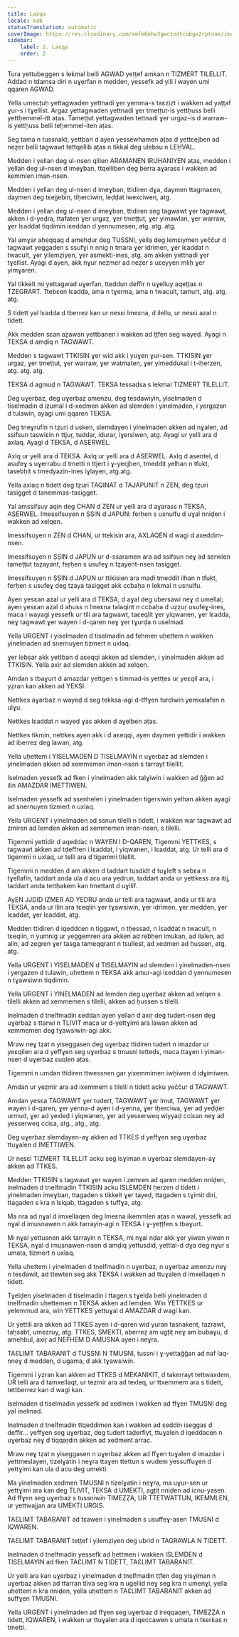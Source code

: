 ```yaml
---
title: Laɛqa
locale: kab
statusTranslation: automatic
coverImage: https://res.cloudinary.com/xmfm6mhw3gwctndtcubgx2rptnae/image/upload/v1740337243/small_cover_educacion_fundamental_a051170f1c.webp
sidebar:
    label: 2. Laɛqa
    order: 2
---
```

Tura yettubeggen s lekmal belli AGWAD yeṭṭef amkan n TIZMERT TILELLIT. Addad n tdamsa diri n uɣerfan n medden, yessefk ad yili i wayen umi qqaren AGWAD.

Yella umecṭuḥ yettagwaden yettnadi ɣer yemma-s taɛzizt i wakken ad yaṭṭaf ɣur-s i tɣellist. Argaz yettagwaden yettnadi ɣer tmeṭṭut-is yettḥuss belli yettḥemmel-itt aṭas. Tameṭṭut yettagwaden tettnadi ɣer urgaz-is d warraw-is yettḥuss belli teḥemmel-iten aṭas.

Seg tama n tussnakt, yettban d ayen yessewhamen aṭas d yettεejben ad neẓer belli tagwawt tettqellib aṭas n tikkal deg ulebsu n LEḤVAL.

Medden i yellan deg ul-nsen qlilen ARAMANEN IRUḤANIYEN aṭas, medden i yellan deg ul-nsen d imeɣban, ttqelliben deg berra aɣarass i wakken ad kemmlen iman-nsen.

Medden i yellan deg ul-nsen d imeɣban, ttidiren dɣa, daymen ttagmaɛen, daymen deg tɛejjebin, tiḥerciwin, leḍḍat iwexciwen, atg.

Medden i yellan deg ul-nsen d imeɣban, ttidiren seg tagwawt ɣer tagwawt, akken i d-yeḍra, ttafaten ɣer urgaz, ɣer tmeṭṭut, ɣer yimawlan, ɣer warraw, ɣer lɛaddat tiqdimin iεeddan d yennumesen, atg. atg. atg.

Yal amɣar aḥeqqaq d amehḍur deg TUSSNI, yella deg lemɛiymen yeččur d tagwawt yeggaden s ssufɣi n nnig n tmara ɣer idrimen, ɣer lɛaddat n twacult, ɣer yilemẓiyen, ɣer asmekti-ines, atg. am akken yettnadi ɣer tɣellist. Ayagi d ayen, akk nɣur nezmer ad neẓer s uɛeyyen mliḥ ɣer yimɣaren.

Yal tikkelt mi yettagwad uɣerfan, tteddun deffir n uɣelluy aqeṭṭaɛ n TZEGRART. Ttebɛen lɛadda, ama n tɣerma, ama n twacult, tamurt, atg. atg. atg.

S tidett yal lɛadda d tberrez kan ur nesɛi lmeɛna, d ilellu, ur nesɛi azal n tidett.

Akk medden sɛan aẓawan yettbanen i wakken ad ṭṭfen seg wayeḍ. Ayagi n TEKSA d amḍiq n TAGWAWT.

Medden s tagwawt TTKISIN ɣer wid akk i yuɣen ɣur-sen. TTKISIN ɣer urgaz, ɣer tmeṭṭut, ɣer warraw, ɣer watmaten, ɣer yimeddukal i t-iḥerzen, atg. atg. atg.

TEKSA d agmuḍ n TAGWAWT. TEKSA tessaḍsa s lekmal TIZMERT TILELLIT.

Deg uɣerbaz, deg uɣerbaz amenzu, deg tesdawiyin, yiselmaden d tiselmadin d izumal i d-xedmen akken ad slemden i yinelmaden, i yergazen d tulawin, ayagi umi qqaren TEKSA.

Deg tneɣrufin n tẓuri d usken, slemdayen i yinelmaden akken ad nɣalen, ad ssifsun taswiɛin n ttjuṛ, tuddar, idurar, iɣersiwen, atg. Ayagi ur yelli ara d axlaq. Ayagi d TEKSA, d ASERWEL.

Axlq ur yelli ara d TEKSA. Axlq ur yelli ara d ASERWEL. Axlq d asentel, d asufeɣ s uɣerrabu d tmetti n ttjert i ɣ-yeɛjben, tmeddit yelhan n tfukt, tasebḥit s tmedyazin-ines iɣlayen, atg.atg.

Yella axlaq n tidett deg tẓuri TAQINAT d TAJAPUNIT n ZEN, deg tẓuri tasigget d tanemmas-tasigget.

Yal amssifsuy aqin deg CHAN d ZEN ur yelli ara d aɣarass n TEKSA, ASERWEL. Imessifsuyen n ṢṢIN d JAPUN: feṛḥen s usnulfu d uɣal nniḍen i wakken ad xelqen.

Imessifsuyen n ZEN d CHAN, ur ttekisin ara, AXLAQEN d wagi d axeddim-nsen.

Imessifsuyen n ṢṢIN d JAPUN ur d-ssaramen ara ad ssifsun neɣ ad serwlen tameṭṭut taẓayant, feṛḥen s usufeɣ n tẓayent-nsen tasigget.

Imessifsuyen n ṢṢIN d JAPUN ur ttikisien ara maḍi tmeddit ilhan n tfukt, feṛḥen s usufeɣ deg tẓaya tasigget akk ccbaḥa n lekmal n usnulfu.

Ayen yesɛan azal ur yelli ara d TEKSA, d aɣal deg ubersawi neɣ d umellal; ayen yesɛan azal d aḥuss n lmeɛna talaqint n ccbaḥa d uẓẓuṛ usufeɣ-ines, maca i wayagi yessefk ur tili ara tagwawt, taɛeqlit ɣer yiqwanen, ɣer lɛadda, neɣ tagwawt ɣer wayen i d-qaren neɣ ɣer tɣurḍa n uselmad.

Yella URGENT i yiselmaden d tiselmadin ad fehmen uḥettem n wakken yinelmaden ad snernuyen tizmert n uxlaq.

ɣer lebṣar akk yettban d aεeqqi akken ad slemden, i yinelmaden akken ad TTKISIN. Yella axiṛ ad slemden akken ad xelqen.

Amdan s tbaɣurt d amazdar yettgen s timmad-is yettṭes ur yeɛqil ara, i yẓran kan akken ad YEKSI.

Nettkes aɣarbaz n wayeḍ d seg tekksa-agi d-tffɣen turdiwin yemxalafen n ulɣu.

Nettkes lɛaddat n wayeḍ ɣas akken d aɣelben aṭas.

Nettkes tikmin, nettkes ayen akk i d aεeqqi, ayen daymen yettidir i wakken ad iberrez deg lawan, atg.

Yella uḥettem i YISELMADEN D TISELMAYIN n uɣerbaz ad slemden i yinelmaden akken ad xemmemen iman-nsen s tarrayt tilellit.

Iselmaden yessefk ad fken i yinelmaden akk talɣiwin i wakken ad ǧǧen ad ilin AMAZDAR IMETTIWEN.

Iselmaden yessefk ad ssenhelen i yinelmaden tigersiwin yelhan akken ayagi ad snernuyen tizmert n uxlaq.

Yella URGENT i yinelmaden ad ssnun tilelli n tidett, i wakken war tagwawt ad zmiren ad lemden akken ad xemmemen iman-nsen, s tilelli.

Tigemmi yettidir d aqeddac n WAYEN I D-QAREN, Tigemmi YETTKES, s tagwawt akken ad tḍeffren i lɛaddat, i yiqwanen, i lɛaddat, atg. Ur telli ara d tigemmi n uxlaq, ur telli ara d tigemmi tilellit.

Tigemmi n medden d am akken d taddart tusdidt d tuɣleft s sebɛa n tɣellafin, taddart anda ula d acu ara yedrun, taddart anda ur yettkess ara itij, taddart anda tettḥakem kan tmettant d uɣilif.

AyEN JJDID IZMER AD YEDRU anda ur telli ara tagwawt, anda ur tili ara TEKSA, anda ur llin ara tɛeqlin ɣer tɣawsiwin, ɣer idrimen, ɣer medden, ɣer lɛaddat, ɣer lɛaddat, atg.

Medden ttidiren d iqeddcen n tiggawt, n tḥessad, n lɛaddat n twacult, n tɛeqlin, n yumnig ur yeggemren ara akken ad rebḥen imukan, ad ilalen, ad alin, ad zegren ɣer tasga tameqqrant n tsullest, ad xedmen ad ḥussen, atg. atg.

Yella URGENT i YISELMADEN d TISELMAYIN ad slemden i yinelmaden-nsen i yergazen d tulawin, uḥettem n TEKSA akk amur-agi iεeddan d yennumesen n tɣawsiwin tiqdimin.

Yella URGENT i YINELMADEN ad lemden deg uɣerbaz akken ad xelqen s tilelli akken ad xemmemen s tilelli, akken ad ḥussen s tilelli.

Inelmaden d tnelfmadin ɛeddan ayen yellan d axiṛ deg tudert-nsen deg uɣerbaz s ttarwi n TLIVIT maca ur d-yettɣimi ara lawan akken ad xemmemen deg tɣawsiwin-agi akk.

Mraw neɣ tẓat n yiseggasen deg uɣerbaz ttidiren tudert n imazdar ur yeɛqilen ara d yeffɣen seg uɣerbaz s tmusni tetteḍs, maca ttaɣen i yiman-nsen d uɣerbaz ɛuqlen aṭas.

Tigemmi n umdan ttidiren ttwessnen gar yixemmimen iwḥiwen d idɣimiwen.

Amdan ur yezmir ara ad ixemmem s tilelli n tidett acku yeččur d TAGWAWT.

Amdan yesɛa TAGWAWT ɣer tudert, TAGWAWT ɣer lmut, TAGWAWT ɣer wayen i d-qaren, ɣer yenna-d ayen i d-yenna, ɣer tḥerciwa, ɣer ad yeḍḍer urmud, ɣer ad yexleḍ i yiqwanen, ɣer ad yesserweq wiyyaḍ cciɛan neɣ ad yesserweq cciɛa, atg., atg., atg.

Deg uɣerbaz slemdayen-aɣ akken ad TTKES d yeffɣen seg uɣerbaz ttuɣalen d IMETTIWEN.

Ur nesɛi TIZMERT TILELLIT acku seg isɣiman n uɣerbaz slemdayen-aɣ akken ad TTKES.

Medden TTKISIN s tagwawt ɣer wayen i zemren ad qaren medden nniḍen, inelmaden d tnelfmadin TTKISIN acku ISLEMDEN ḥerzen d tidett i yinelmaden imeɣban, ttagaden s tikkelt ɣer tayeḍ, ttagaden s tɣimit diri, ttagaden s kra n lɛiqab, ttagaden s tuffɣa, atg.

Ma nra ad nɣal d imxellaqen deg lmeɛna ikemmlen aṭas n wawal, yessefk ad nɣal d imusnawen n akk tarrayin-agi n TEKSA i ɣ-yeṭṭfen s tbaɣurt.

Mi nɣal yettusnen akk tarrayin n TEKSA, mi nɣal nḍar akk ɣer yiwen yiwen n TEKSA, nɣal d imusnawen-nsen d amḍiq yettusdid, yettlal-d dɣa deg nɣur s umata, tizmert n uxlaq.

Yella uḥettem i yinelmaden d tnelfmadin n uɣerbaz, n uɣerbaz amenzu neɣ n tesdawit, ad ttewten seg akk TEKSA i wakken ad ttuɣalen d imxellaqen n tidett.

Tɣelḍen yiselmaden d tiselmadin i ttagen s tɣelḍa belli yinelmaden d tnelfmadin uḥettemen n TEKSA akken ad lemden. Win YETTKES ur yelemmud ara, win YETTKES yettuɣal d AMAZDAR d wagi kan.

Ur yettili ara akken ad TTKES ayen i d-qaren wid yuran tasnakent, tazrawt, taḥsabt, umezruy, atg. TTKES, SMEKTI, aberreẓ am ugṭiṭ neɣ am bubaɣu, d amehbul, axiṛ ad NEFHEM D AMUSNA ayen i neɣra.

TAƐLIMT TABAṚANIT d TUSSNI N TMUSNI, tussni i ɣ-yettaǧǧan ad naf laq-nneɣ d medden, d ugama, d akk tɣawsiwin.

Tigemmi i yẓran kan akken ad TTKES d MEKANIKIT, d takerrayt tettwaxdem, UR telli ara d tamxellaqt, ur tezmir ara ad texleq, ur ttxemmem ara s tidett, tettberrez kan d wagi kan.

Iselmaden d tiselmadin yessefk ad xedmen i wakken ad ffɣen TMUSNI deg yal inelmad.

Inelmaden d tnelfmadin ttqeddimen kan i wakken ad ɛeddin iseggas d deffir... yeffɣen seg uɣerbaz, deg tudert taḍerfiyt, ttuɣalen d iqeddacen n uɣerbaz neɣ d tiqqaṛdin akken ad xedment arrac.

Mraw neɣ tẓat n yiseggasen n uɣerbaz akken ad ffɣen tuɣalen d imazdar i yettmeslayen, tizelɣatin i neɣra ttaɣen ttettun s wudem yessuffuɣen d yettɣimi kan ula d acu deg umekti.

Ma yinelmaden xedmen TMUSNI n tizelɣatin i neɣra, ma uɣur-sen ur yettɣimi ara kan deg TLIVIT, TEKSA d UMEKTI, agṭiṭ nniḍen ad icnu-yasen. Ad ffɣen seg uɣerbaz s tussniwin TIMEẒẒA, UR TTETWATTUN, IKEMMLEN, ur yettwajjan ara UMEKTI URGIS.

TAƐLIMT TABAṚANIT ad tɛawen i yinelmaden s usuffeɣ-asen TMUSNI d IQWAREN.

TAƐLIMT TABAṚANIT teṭṭef i yilemẓiyen deg ubrid n TAGRAWLA N TIDETT.

Inelmaden d tnelfmadin yessefk ad ḥettmen i wakken ISLEMDEN d TISELMAYIN ad fken TAƐLIMT N TIDETT, TAƐLIMT TABAṚANIT.

Ur yelli ara kan uɣerbaz i yinelmaden d tnelfmadin ṭṭfen deg yisɣiman n uɣerbaz akken ad ttarran tliva seg kra n ugellid neɣ seg kra n umenɣi, yella uḥettem n kra nniḍen, yella uḥettem n TAƐLIMT TABAṚANIT akken ad suffɣen TMUSNI.

Yella URGENT i yinelmaden ad ffɣen seg uɣerbaz d ireqqaqen, TIMEẒẒA n tidett, IQWAREN, i wakken ur ttuɣalen ara d iqeccawen s umata n tkerkas n tmetti.

